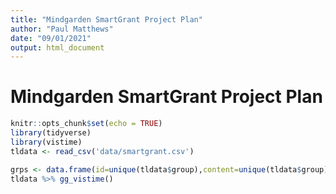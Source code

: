 ```yaml
---
title: "Mindgarden SmartGrant Project Plan"
author: "Paul Matthews"
date: "09/01/2021"
output: html_document
---
```


# Mindgarden SmartGrant Project Plan

```r
knitr::opts_chunk$set(echo = TRUE)
library(tidyverse)
library(vistime)
tldata <- read_csv('data/smartgrant.csv')
```


```r
grps <- data.frame(id=unique(tldata$group),content=unique(tldata$group))
tldata %>% gg_vistime()
```
